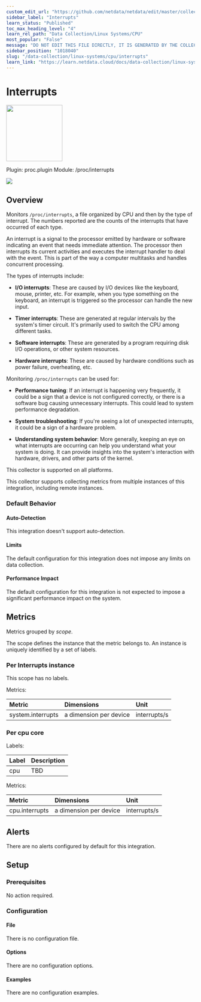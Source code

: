 ```yaml
---
custom_edit_url: "https://github.com/netdata/netdata/edit/master/collectors/proc.plugin/metadata.yaml"
sidebar_label: "Interrupts"
learn_status: "Published"
toc_max_heading_level: "4"
learn_rel_path: "Data Collection/Linux Systems/CPU"
most_popular: "False"
message: "DO NOT EDIT THIS FILE DIRECTLY, IT IS GENERATED BY THE COLLECTOR'S metadata.yaml FILE"
sidebar_position: "1018040"
slug: "/data-collection/linux-systems/cpu/interrupts"
learn_link: "https://learn.netdata.cloud/docs/data-collection/linux-systems/cpu/interrupts"
---
```



# Interrupts


<img src="https://netdata.cloud/img/linuxserver.svg" width="150"/>


Plugin: proc.plugin
Module: /proc/interrupts

<img src="https://img.shields.io/badge/maintained%20by-Netdata-%2300ab44" />

## Overview

Monitors `/proc/interrupts`, a file organized by CPU and then by the type of interrupt.
The numbers reported are the counts of the interrupts that have occurred of each type.

An interrupt is a signal to the processor emitted by hardware or software indicating an event that needs
immediate attention. The processor then interrupts its current activities and executes the interrupt handler
to deal with the event. This is part of the way a computer multitasks and handles concurrent processing.

The types of interrupts include:

- **I/O interrupts**: These are caused by I/O devices like the keyboard, mouse, printer, etc. For example, when
  you type something on the keyboard, an interrupt is triggered so the processor can handle the new input.

- **Timer interrupts**: These are generated at regular intervals by the system's timer circuit. It's primarily
  used to switch the CPU among different tasks.

- **Software interrupts**: These are generated by a program requiring disk I/O operations, or other system resources.

- **Hardware interrupts**: These are caused by hardware conditions such as power failure, overheating, etc.

Monitoring `/proc/interrupts` can be used for:

- **Performance tuning**: If an interrupt is happening very frequently, it could be a sign that a device is not
  configured correctly, or there is a software bug causing unnecessary interrupts. This could lead to system
  performance degradation.

- **System troubleshooting**: If you're seeing a lot of unexpected interrupts, it could be a sign of a hardware problem.

- **Understanding system behavior**: More generally, keeping an eye on what interrupts are occurring can help you
  understand what your system is doing. It can provide insights into the system's interaction with hardware,
  drivers, and other parts of the kernel.




This collector is supported on all platforms.

This collector supports collecting metrics from multiple instances of this integration, including remote instances.


### Default Behavior

#### Auto-Detection

This integration doesn't support auto-detection.

#### Limits

The default configuration for this integration does not impose any limits on data collection.

#### Performance Impact

The default configuration for this integration is not expected to impose a significant performance impact on the system.


## Metrics

Metrics grouped by *scope*.

The scope defines the instance that the metric belongs to. An instance is uniquely identified by a set of labels.



### Per Interrupts instance



This scope has no labels.

Metrics:

| Metric | Dimensions | Unit |
|:------|:----------|:----|
| system.interrupts | a dimension per device | interrupts/s |

### Per cpu core



Labels:

| Label      | Description     |
|:-----------|:----------------|
| cpu | TBD |

Metrics:

| Metric | Dimensions | Unit |
|:------|:----------|:----|
| cpu.interrupts | a dimension per device | interrupts/s |



## Alerts

There are no alerts configured by default for this integration.


## Setup

### Prerequisites

No action required.

### Configuration

#### File

There is no configuration file.
#### Options



There are no configuration options.

#### Examples
There are no configuration examples.


